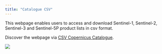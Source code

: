 ```yaml
---
title: "Catalogue CSV"
---
```


This webpage enables users to access and download Sentinel-1, Sentinel-2, Sentinel-3 and Sentinel-5P product lists in csv format.

Discover the webpage via [CSV Copernicus Catalogue](https://csv.demo.cloudferro.com/){target="_blank"}.

![](/_images/CSV_Copernicus_Catalogue.png)